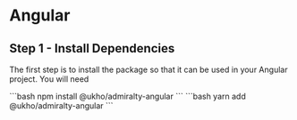
# Angular

## Step 1 - Install Dependencies

The first step is to install the package so that it can be used in your Angular project. You will need

<AdmiraltyTabGroup>
  <AdmiraltyTab label="NPM">
    ```bash
    npm install @ukho/admiralty-angular
    ```
  </AdmiraltyTab>
  <AdmiraltyTab label="Yarn">
    ```bash
    yarn add @ukho/admiralty-angular
    ```
  </AdmiraltyTab>
</AdmiraltyTabGroup>
